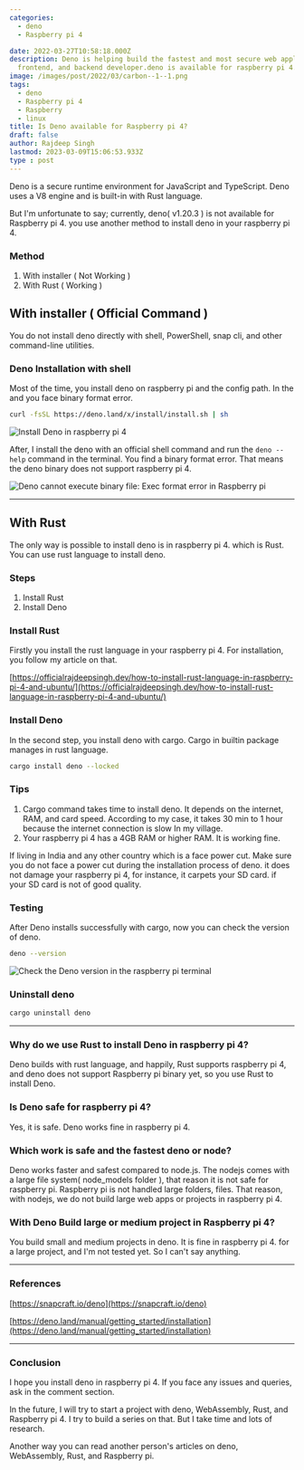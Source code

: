 ```yaml
---
categories:
  - deno
  - Raspberry pi 4

date: 2022-03-27T10:58:18.000Z
description: Deno is helping build the fastest and most secure web application for
  frontend, and backend developer.deno is available for raspberry pi 4.
image: /images/post/2022/03/carbon--1--1.png
tags:
  - deno
  - Raspberry pi 4
  - Raspberry
  - linux
title: Is Deno available for Raspberry pi 4?
draft: false
author: Rajdeep Singh
lastmod: 2023-03-09T15:06:53.933Z
type : post
---
```


Deno is a secure runtime environment for JavaScript and TypeScript. Deno uses a
V8 engine and is built-in with Rust language.

But I'm unfortunate to say; currently, deno( v1.20.3 ) is not available for
Raspberry pi 4. you use another method to install deno in your raspberry pi 4.

### Method

1. With installer ( Not Working )
2. With Rust ( Working )

## With installer ( Official Command )

You do not install deno directly with shell, PowerShell, snap cli, and other
command-line utilities.

### Deno Installation with shell

Most of the time, you install deno on raspberry pi and the config path. In the
and you face binary format error.

```bash
curl -fsSL https://deno.land/x/install/install.sh | sh
```

![Install Deno in raspberry pi 4](/images/post/2022/03/carbon--2-.png "Install Deno in raspberry pi 4")

After, I install the deno with an official shell command and run the `deno --help` command in the terminal.
You find a binary format error. That means the deno binary does not support raspberry pi 4.

![Deno cannot execute binary file: Exec format error in Raspberry pi](/images/post/2022/03/carbon--1-.png "Deno cannot execute binary file: Exec format error in Raspberry pi")

---

## With Rust

The only way is possible to install deno is in raspberry pi 4. which is Rust.
You can use rust language to install deno.

### Steps

1. Install Rust
2. Install Deno

### Install Rust

Firstly you install the rust language in your raspberry pi 4. For installation,
you follow my article on that.

[https://officialrajdeepsingh.dev/how-to-install-rust-language-in-raspberry-pi-4-and-ubuntu/](https://officialrajdeepsingh.dev/how-to-install-rust-language-in-raspberry-pi-4-and-ubuntu/)

### Install Deno

In the second step, you install deno with cargo. Cargo in builtin package
manages in rust language.

```bash
cargo install deno --locked
```

### Tips

1. Cargo command takes time to install deno. It depends on the internet, RAM, and card speed. According to my case, it takes 30 min to 1 hour because the internet connection is slow In my village.
2. Your raspberry pi 4 has a 4GB RAM or higher RAM. It is working fine.

<Alert color="blue">
If living in India and any other country which is a face power cut. Make sure you do not face a power cut during the installation process of deno.
it does not damage your raspberry pi 4, for instance, it carpets your SD card. if your SD card is not of good quality.
</Alert>

### Testing

After Deno installs successfully with cargo, now you can check the version of
deno.

```bash
deno --version
```

![Check the Deno version in the raspberry pi terminal](/images/post/2022/03/carbon--3--1.png "Check the Deno version in the raspberry pi terminal")

### Uninstall deno

```bash
cargo uninstall deno
```

---

### Why do we use Rust to install Deno in raspberry pi 4?

Deno builds with rust language, and happily, Rust supports raspberry pi 4, and
deno does not support Raspberry pi binary yet, so you use Rust to install Deno.

### Is Deno safe for raspberry pi 4?

Yes, it is safe. Deno works fine in raspberry pi 4.

### Which work is safe and the fastest deno or node?

Deno works faster and safest compared to node.js. The nodejs comes with a large
file system( node_models folder ), that reason it is not safe for raspberry pi.
Raspberry pi is not handled large folders, files. That reason, with nodejs, we
do not build large web apps or projects in raspberry pi 4.

### With Deno Build large or medium project in Raspberry pi 4?

You build small and medium projects in deno. It is fine in raspberry pi 4. for a
large project, and I'm not tested yet. So I can't say anything.

---

### References

[https://snapcraft.io/deno](https://snapcraft.io/deno)

[https://deno.land/manual/getting_started/installation](https://deno.land/manual/getting_started/installation)

---

### Conclusion

I hope you install deno in raspberry pi 4. If you face any issues and queries,
ask in the comment section.

In the future, I will try to start a project with deno, WebAssembly, Rust, and
Raspberry pi 4. I try to build a series on that. But I take time and lots of
research.

Another way you can read another person's articles on deno, WebAssembly, Rust, and Raspberry pi.
